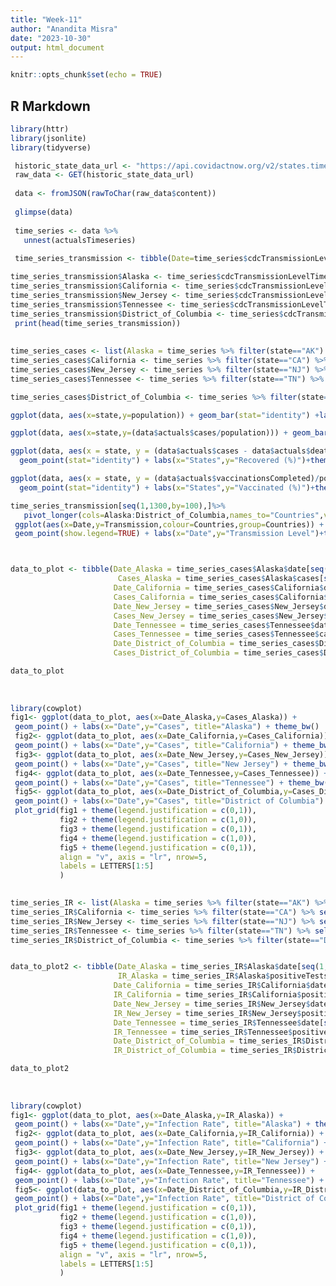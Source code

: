 ```yaml
---
title: "Week-11"
author: "Anandita Misra"
date: "2023-10-30"
output: html_document
---
```


```r
knitr::opts_chunk$set(echo = TRUE)
```

## R Markdown


```r
library(httr) 
library(jsonlite) 
library(tidyverse)

 historic_state_data_url <- "https://api.covidactnow.org/v2/states.timeseries.json?apiKey=9c86fe356d264a8ea505f3c8a38ef90c"
 raw_data <- GET(historic_state_data_url)
 
 data <- fromJSON(rawToChar(raw_data$content))
 
 glimpse(data)
 
 time_series <- data %>% 
   unnest(actualsTimeseries)
 
 time_series_transmission <- tibble(Date=time_series$cdcTransmissionLevelTimeseries[[which(data$state=="CA")]]$date)

time_series_transmission$Alaska <- time_series$cdcTransmissionLevelTimeseries[[which(data$state=="AK")]]$ cdcTransmissionLevel
time_series_transmission$California <- time_series$cdcTransmissionLevelTimeseries[[which(data$state=="CA")]]$cdcTransmissionLevel
time_series_transmission$New_Jersey <- time_series$cdcTransmissionLevelTimeseries[[which(data$state=="NJ")]]$cdcTransmissionLevel
time_series_transmission$Tennessee <- time_series$cdcTransmissionLevelTimeseries[[which(data$state=="TN")]]$cdcTransmissionLevel
time_series_transmission$District_of_Columbia <- time_series$cdcTransmissionLevelTimeseries[[which(data$state=="DC")]]$cdcTransmissionLevel
 print(head(time_series_transmission))
 
 
time_series_cases <- list(Alaska = time_series %>% filter(state=="AK") %>% select(date,cases))
time_series_cases$California <- time_series %>% filter(state=="CA") %>% select(date,cases) 
time_series_cases$New_Jersey <- time_series %>% filter(state=="NJ") %>% select(date,cases) 
time_series_cases$Tennessee <- time_series %>% filter(state=="TN") %>% select(date,cases)

time_series_cases$District_of_Columbia <- time_series %>% filter(state=="DC") %>% select(date,cases)
```

```r
ggplot(data, aes(x=state,y=population)) + geom_bar(stat="identity") +labs(x="States",y="Population") + theme_bw() 
```

```r
ggplot(data, aes(x=state,y=(data$actuals$cases/population))) + geom_bar(stat="identity") + labs(x="States",y="Infected (%)")+theme_bw()
```

```r

ggplot(data, aes(x = state, y = (data$actuals$cases - data$actuals$deaths)/population)) +
  geom_point(stat="identity") + labs(x="States",y="Recovered (%)")+theme_bw()
```



```r
ggplot(data, aes(x = state, y = (data$actuals$vaccinationsCompleted)/population)) +
  geom_point(stat="identity") + labs(x="States",y="Vaccinated (%)")+theme_bw()
```

```r
time_series_transmission[seq(1,1300,by=100),]%>%
   pivot_longer(cols=Alaska:District_of_Columbia,names_to="Countries",values_to="Transmission") %>%
 ggplot(aes(x=Date,y=Transmission,colour=Countries,group=Countries)) +
 geom_point(show.legend=TRUE) + labs(x="Date",y="Transmission Level")+theme_bw()



data_to_plot <- tibble(Date_Alaska = time_series_cases$Alaska$date[seq(1,1300,by=100)],
                        Cases_Alaska = time_series_cases$Alaska$cases[seq(1,1300,by=100)],
                       Date_California = time_series_cases$California$date[seq(1,1300,by=100)],
                       Cases_California = time_series_cases$California$cases[seq(1,1300,by=100)],
                       Date_New_Jersey = time_series_cases$New_Jersey$date[seq(1,1300,by=100)],
                       Cases_New_Jersey = time_series_cases$New_Jersey$cases[seq(1,1300,by=100)],
                       Date_Tennessee = time_series_cases$Tennessee$date[seq(1,1300,by=100)],
                       Cases_Tennessee = time_series_cases$Tennessee$cases[seq(1,1300,by=100)],
                       Date_District_of_Columbia = time_series_cases$District_of_Columbia$date[seq(1,1300, by=100)],
                       Cases_District_of_Columbia = time_series_cases$District_of_Columbia$cases[seq(1,1300, by=100)])

data_to_plot
                       
      
    
library(cowplot)
fig1<- ggplot(data_to_plot, aes(x=Date_Alaska,y=Cases_Alaska)) +
 geom_point() + labs(x="Date",y="Cases", title="Alaska") + theme_bw()
 fig2<- ggplot(data_to_plot, aes(x=Date_California,y=Cases_California)) +
 geom_point() + labs(x="Date",y="Cases", title="California") + theme_bw()
 fig3<- ggplot(data_to_plot, aes(x=Date_New_Jersey,y=Cases_New_Jersey)) +
 geom_point() + labs(x="Date",y="Cases", title="New Jersey") + theme_bw()
 fig4<- ggplot(data_to_plot, aes(x=Date_Tennessee,y=Cases_Tennessee)) +
 geom_point() + labs(x="Date",y="Cases", title="Tennessee") + theme_bw()
 fig5<- ggplot(data_to_plot, aes(x=Date_District_of_Columbia,y=Cases_District_of_Columbia)) +
 geom_point() + labs(x="Date",y="Cases", title="District of Columbia") + theme_bw()
 plot_grid(fig1 + theme(legend.justification = c(0,1)),
           fig2 + theme(legend.justification = c(1,0)),
           fig3 + theme(legend.justification = c(0,1)),
           fig4 + theme(legend.justification = c(1,0)),
           fig5 + theme(legend.justification = c(0,1)),
           align = "v", axis = "lr", nrow=5,
           labels = LETTERS[1:5]
           )

 
time_series_IR <- list(Alaska = time_series %>% filter(state=="AK") %>% select(date,positiveTests))
time_series_IR$California <- time_series %>% filter(state=="CA") %>% select(date,positiveTests) 
time_series_IR$New_Jersey <- time_series %>% filter(state=="NJ") %>% select(date,positiveTests) 
time_series_IR$Tennessee <- time_series %>% filter(state=="TN") %>% select(date,positiveTests)
time_series_IR$District_of_Columbia <- time_series %>% filter(state=="DC") %>% select(date,positiveTests)


data_to_plot2 <- tibble(Date_Alaska = time_series_IR$Alaska$date[seq(1,1300,by=100)],
                        IR_Alaska = time_series_IR$Alaska$positiveTests[seq(1,1300,by=100)],
                       Date_California = time_series_IR$California$date[seq(1,1300,by=100)],
                       IR_California = time_series_IR$California$positiveTests[seq(1,1300,by=100)],
                       Date_New_Jersey = time_series_IR$New_Jersey$date[seq(1,1300,by=100)],
                       IR_New_Jersey = time_series_IR$New_Jersey$positiveTests[seq(1,1300,by=100)],
                       Date_Tennessee = time_series_IR$Tennessee$date[seq(1,1300,by=100)],
                       IR_Tennessee = time_series_IR$Tennessee$positiveTests[seq(1,1300,by=100)],
                       Date_District_of_Columbia = time_series_IR$District_of_Columbia$date[seq(1,1300, by=100)],
                       IR_District_of_Columbia = time_series_IR$District_of_Columbia$positiveTests[seq(1,1300, by=100)])

data_to_plot2
                
      
    
library(cowplot)
fig1<- ggplot(data_to_plot, aes(x=Date_Alaska,y=IR_Alaska)) +
 geom_point() + labs(x="Date",y="Infection Rate", title="Alaska") + theme_bw()
 fig2<- ggplot(data_to_plot, aes(x=Date_California,y=IR_California)) +
 geom_point() + labs(x="Date",y="Infection Rate", title="California") + theme_bw()
 fig3<- ggplot(data_to_plot, aes(x=Date_New_Jersey,y=IR_New_Jersey)) +
 geom_point() + labs(x="Date",y="Infection Rate", title="New Jersey") + theme_bw()
 fig4<- ggplot(data_to_plot, aes(x=Date_Tennessee,y=IR_Tennessee)) +
 geom_point() + labs(x="Date",y="Infection Rate", title="Tennessee") + theme_bw()
 fig5<- ggplot(data_to_plot, aes(x=Date_District_of_Columbia,y=IR_District_of_Columbia)) +
 geom_point() + labs(x="Date",y="Infection Rate", title="District of Columbia") + theme_bw()
 plot_grid(fig1 + theme(legend.justification = c(0,1)),
           fig2 + theme(legend.justification = c(1,0)),
           fig3 + theme(legend.justification = c(0,1)),
           fig4 + theme(legend.justification = c(1,0)),
           fig5 + theme(legend.justification = c(0,1)),
           align = "v", axis = "lr", nrow=5,
           labels = LETTERS[1:5]
           )
 
 
 
```


